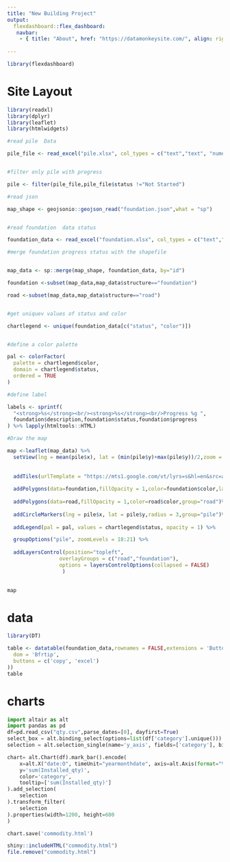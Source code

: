 ---
title: "New Building Project"
output: 
  flexdashboard::flex_dashboard:
   navbar:
    - { title: "About", href: "https://datamonkeysite.com/", align: right }
    
---

```{r setup, include=FALSE}
library(flexdashboard)
```

Site Layout
=====================================



```{r}
library(readxl)
library(dplyr)
library(leaflet)
library(htmlwidgets)

#read pile  Data

pile_file <- read_excel("pile.xlsx", col_types = c("text","text", "numeric", "numeric","text","text"))


#filter only pile with progress

pile <- filter(pile_file,pile_file$status !="Not Started")

#read json

map_shape <- geojsonio::geojson_read("foundation.json",what = "sp")


#read foundation  data status 

foundation_data <- read_excel("foundation.xlsx", col_types = c("text","text","text", "numeric", "text","text"))

#merge foundation progress status with the shapefile


map_data <- sp::merge(map_shape, foundation_data, by="id")

foundation <-subset(map_data,map_data$structure=="foundation")

road <-subset(map_data,map_data$structure=="road")


#get uniquev values of status and color 

chartlegend <- unique(foundation_data[c("status", "color")])


#define a color palette 

pal <- colorFactor(
  palette = chartlegend$color,
  domain = chartlegend$status,
  ordered = TRUE
)

#define label 

labels <- sprintf(
  "<strong>%s</strong><br/><strong>%s</strong><br/>Progress %g ",
  foundation$description,foundation$status,foundation$progress
) %>% lapply(htmltools::HTML)

#Draw the map

map <-leaflet(map_data) %>%
  setView(lng = mean(pile$x), lat = (min(pile$y)+max(pile$y))/2,zoom = 15) %>%
  
  
  addTiles(urlTemplate = "https://mts1.google.com/vt/lyrs=s&hl=en&src=app&x={x}&y={y}&z={z}&s=G", attribution = 'Google') %>%
  
  addPolygons(data=foundation,fillOpacity = 1,color=foundation$color,label = labels,group="foundation")%>%
  
  addPolygons(data=road,fillOpacity = 1,color=road$color,group="road")%>%
  
  addCircleMarkers(lng = pile$x, lat = pile$y,radius = 3,group="pile")%>%
  
  addLegend(pal = pal, values = chartlegend$status, opacity = 1) %>%

  groupOptions("pile", zoomLevels = 18:21) %>%
  
  addLayersControl(position="topleft",
                 overlayGroups = c("road","foundation"),
                 options = layersControlOptions(collapsed = FALSE)
                  )
  

map

```

data
=====================================



```{r}

library(DT)

table <- datatable(foundation_data,rownames = FALSE,extensions = 'Buttons', options = list(
  dom = 'Bfrtip',
  buttons = c('copy', 'excel')
))
table

```


charts
=====================================



```{python,python.reticulate = FALSE}

import altair as alt
import pandas as pd
df=pd.read_csv("qty.csv",parse_dates=[0], dayfirst=True)
select_box = alt.binding_select(options=list(df['category'].unique()))
selection = alt.selection_single(name='y_axis', fields=['category'], bind=select_box)

chart= alt.Chart(df).mark_bar().encode(
    x=alt.X("date:O", timeUnit="yearmonthdate", axis=alt.Axis(format="%d %b %y")),
    y='sum(Installed_qty)',
    color='category',
    tooltip=['sum(Installed_qty)']
).add_selection(
    selection
).transform_filter(
    selection
).properties(width=1200, height=600
)

chart.save('commodity.html')

```

```{r}
shiny::includeHTML("commodity.html") 
file.remove("commodity.html")
```